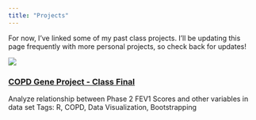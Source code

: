 ```yaml
---
title: "Projects"
---
```


For now, I've linked some of my past class projects. I'll be updating this page frequently with more personal projects, so check back for updates!

::: grid
::: card
![](project-thumbnails/COPD.png)

### [COPD Gene Project - Class Final](projects-folder/COPD_gene_project.html)

Analyze relationship between Phase 2 FEV1 Scores and other variables in data set Tags: R, COPD, Data Visualization, Bootstrapping
:::
:::
